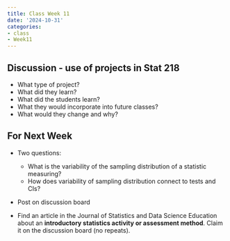 ```yaml
---
title: Class Week 11
date: '2024-10-31'
categories:
- class
- Week11
---
```


## Discussion - use of projects in Stat 218 

- What type of project?
- What did they learn?
- What did the students learn?
- What they would incorporate into future classes?
- What would they change and why?


## For Next Week

- Two questions:
    - What is the variability of the sampling distribution of a statistic measuring?
    - How does variability of sampling distribution connect to tests and CIs?
- Post on discussion board


- Find an article in the Journal of Statistics and Data Science Education about an **introductory statistics activity or assessment method**. Claim it on the discussion board (no repeats).  


\clearpage
\vspace*{1in}
\clearpage
